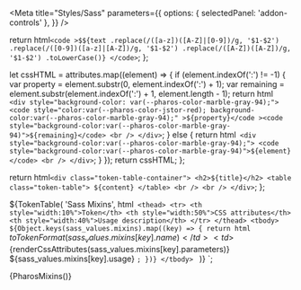 

<Meta
  title="Styles/Sass"
  parameters={{
    options: { selectedPanel: 'addon-controls' },
  }}
/>

  return html`<code
    >$${text
      .replace(/([a-z])([A-Z]|[0-9])/g, '$1-$2')
      .replace(/([0-9])([a-z]|[A-Z])/g, '$1-$2')
      .replace(/([A-Z])([A-Z])/g, '$1-$2')
      .toLowerCase()}
  </code>`;
};

  let cssHTML = attributes.map((element) => {
    if (element.indexOf(':') != -1) {
      var property = element.substr(0, element.indexOf(':') + 1);
      var remaining = element.substr(element.indexOf(':') + 1, element.length - 1);
      return html` <div style="background-color: var(--pharos-color-marble-gray-94);">
        <code
          style="color:var(--pharos-color-jstor-red); background-color:var(--pharos-color-marble-gray-94);"
          >${property}</code
        ><code style="background-color:var(--pharos-color-marble-gray-94)">${remaining}</code>
        <br />
      </div>`;
    } else {
      return html` <div style="background-color:var(--pharos-color-marble-gray-94);">
        <code style="background-color:var(--pharos-color-marble-gray-94)">${element}</code>
        <br />
      </div>`;
    }
  });
  return cssHTML;
};

  return html`
    <div class="token-table-container">
      <h2>${title}</h2>
      <table class="token-table">
        ${content}
      </table>
      <br />
      <br />
    </div>
  `;
};

  ${TokenTable(
    'Sass Mixins',
    html`
      <thead>
        <tr>
          <th style="width:10%">Token</th>
          <th style="width:50%">CSS attributes</th>
          <th style="width:40%">Usage description</th>
        </tr>
      </thead>
      <tbody>
        ${Object.keys(sass_values.mixins).map((key) => {
          return html`
            <tr>
              <td>${toTokenFormat(sass_values.mixins[key].name)}</td>
              <td>${renderCssAttributes(sass_values.mixins[key].parameters)}</td>
              <td>${sass_values.mixins[key].usage}</td>
            </tr>
          `;
        })}
      </tbody>
    `
  )}
`;

<Canvas withToolbar>
  <Story name="Mixins">{PharosMixins()}</Story>
</Canvas>

